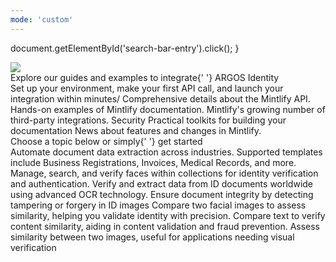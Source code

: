 ```yaml
---
mode: 'custom'
---
```


  document.getElementById('search-bar-entry').click();
}



<div
  className="relative w-full flex items-center justify-center"
  style={{ height: '24rem', backgroundColor: '#00020F', overflow: 'hidden' }}
>
  <div style={{ flex: 'none' }}>
    <img
    src="/images/hero/hero_white.png"
    style={{ height: '400px', width: '2000px', pointerEvents: 'none' }}
    />
  </div>

</div>
<div style={{marginTop: '6rem', marginBottom: '8rem', maxWidth: '70rem', marginLeft: 'auto',
    marginRight: 'auto', paddingLeft: '1.25rem',
    paddingRight: '1.25rem' }}>

<div
  style={{
    textAlign: 'center',
    fontSize: '24px',
    fontWeight: '600',
    color: '#000000',
    marginBottom: '3rem',
    topMargin: '-1rem'
  }}
>
  Explore our guides and examples to integrate{' '}
  <span className="text-primary">ARGOS Identity</span>
</div>

<CardGroup cols={3}>
  <Card title="Getting Started" icon="book-open" href="/guides/quickstart">
    Set up your environment, make your first API call, and launch your integration within minutes/
  </Card>
  <Card title="Reference" icon="code-simple" href="/reference">
    Comprehensive details about the Mintlify API.
  </Card>
  <Card title="Examples" icon="grid-round" iconType="solid" href="/examples">
    Hands-on examples of Mintlify documentation. 
  </Card>
  <Card title="Integrations" icon="link-simple" href="/guides/integrations">
    Mintlify's growing number of third-party integrations.
  </Card>
   <Card title="Integrations" icon="Security & Compliance" href="/guides/integrations">
    Security
  </Card>
  <Card title="Tools" icon="wrench" href="/tools">
    Practical toolkits for building your documentation
  </Card>
  <Card title="Releases" icon="party-horn" href="/release-notes">
    News about features and changes in Mintlify.
  </Card>
</CardGroup>

</div>

<div style={{marginTop: '1rem', marginBottom: '4rem', maxWidth: '70rem', marginLeft: 'auto',
    marginRight: 'auto', paddingLeft: '1.25rem',
    paddingRight: '1.25rem' }}>

<div
  style={{
    textAlign: 'center',
    fontSize: '24px',
    fontWeight: '600',
    color: '#121142',
    marginBottom: '3rem',
    topMargin: '-2rem'
  }}
>
  Choose a topic below or simply{' '}
  <span className="text-primary">get started</span>
</div>

<CardGroup cols={3}>
  <Card title="Textify" icon="book-open" href="/guides/quickstart">
    Automate document data extraction across industries. Supported templates include Business Registrations, Invoices, Medical Records, and more.
  </Card>
  <Card title="Face Id" icon="code-simple" href="/reference">
    Manage, search, and verify faces within collections for identity verification and authentication.
  </Card>
  <Card title="Global ID Recognition" icon="grid-round" iconType="solid" href="/examples">
    Verify and extract data from ID documents worldwide using advanced OCR technology.
  </Card>
  <Card title="ID Liveness" icon="link-simple" href="/guides/integrations">
   Ensure document integrity by detecting tampering or forgery in ID images
  </Card>
   <Card title="Face Compare" icon="Security & Compliance" href="/guides/integrations">
    Compare two facial images to assess similarity, helping you validate identity with precision.
  </Card>
  <Card title="Text Verifier" icon="wrench" href="/tools">
    Compare text to verify content similarity, aiding in content validation and fraud prevention.
  </Card>
  <Card title="Image Verifier" icon="party-horn" href="/release-notes">
    Assess similarity between two images, useful for applications needing visual verification
  </Card>
</CardGroup>

</div>